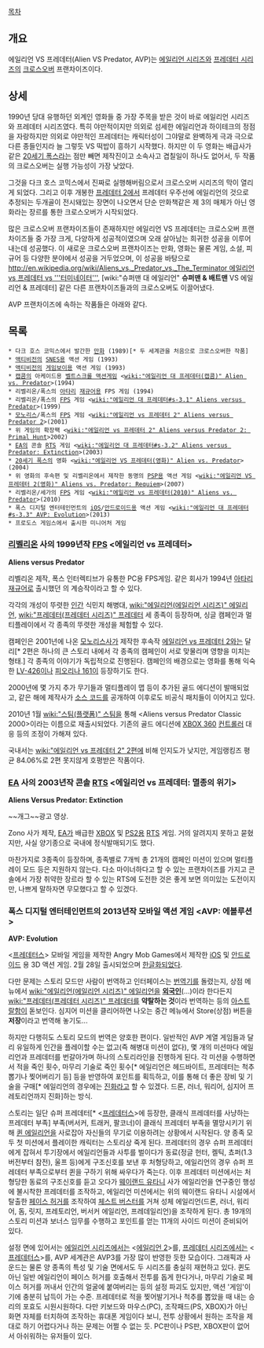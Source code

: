 [[목차]]
== 개요 ==
에일리언 VS 프레데터(Alien VS Predator, AVP)는 [[에일리언 시리즈]]와 [[프레데터 시리즈]]의 [[크로스오버]] 프랜차이즈이다.

== 상세 ==
1990년 당대 유행하던 외계인 영화들 중 가장 주목을 받은 것이 바로 에일리언 시리즈와 프레데터 시리즈였다. 특히 야만적이지만 의외로 섬세한 에일리언과 하이테크의 정점을 자랑하지만 의외로 야만적인 프레데터는 캐릭터성이 그야말로 완벽하게 극과 극으로 다른 종들인지라 늘 그렇듯 VS 떡밥이 흥하기 시작했다. 하지만 이 두 영화는 배급사가 같은 [[20세기 폭스]]라는 점만 빼면 제작진이고 소속사고 겹칠일이 하나도 없어서, 두 작품의 크로스오버는 실행 가능성이 가장 낮았다.

그것을 다크 호스 코믹스에서 진짜로 실행해버림으로서 크로스오버 시리즈의 막이 열리게 되었다. 그리고 이후 개봉한 [[프레데터 2]]에서 프레데터 우주선에 에일리언의 것으로 추정되는 두개골이 전시돼있는 장면이 나오면서 단순 만화책같은 제 3의 매체가 아닌 영화라는 장르를 통한 크로스오버가 시작되었다.

많은 크로스오버 프랜차이즈들이 존재하지만 에일리언 VS 프레데터는 크로스오버 프랜차이즈들 중 가장 크게, 다양하게 성공적이였으며 오래 살아남는 희귀한 성공을 이루어내는데 성공했다. 이 새로운 크로스오버 프랜차이즈는 만화, 영화는 물론 게임, 소설, 피규어 등 다양한 분야에서 성공을 거두었으며, 이 성공을 바탕으로 [[http://en.wikipedia.org/wiki/Aliens_vs._Predator_vs._The_Terminator 에일리언 vs 프레데터 vs '''터미네이터''']], [wiki:"슈퍼맨 대 에일리언" '''슈퍼맨 & 배트맨''' VS 에일리언 & 프레데터] 같은 다른 프랜차이즈들과의 크로스오버도 이끌어냈다.

AVP 프랜차이즈에 속하는 작품들은 아래와 같다.

== 목록 ==
 * 다크 호스 코믹스에서 발간한 [[만화]] <Aliens Versus Predator>(1989)[* 두 세계관을 처음으로 크로스오버한 작품]
 * [[액티비전]]의 [[SNES]]용 액션 게임 <Alien vs Predator>(1993)
 * [[액티비전]]의 [[게임보이]]용 액션 게임 <Alien vs Predator: The Last of His Clan>(1993)
 * [[캡콤]]의 아케이드용 [[벨트스크롤 액션게임]] <[[wiki:"에일리언 대 프레데터(캡콤)" Alien vs. Predator]]>(1994)
 * 리벨리온/폭스의 [[아타리]] [[재규어]]용 FPS 게임 <Alien vs Predator>(1994)
 * 리벨리온/폭스의 [[FPS]] 게임 <[[wiki:"에일리언 대 프레데터#s-3.1" Aliens versus Predator]]>(1999)
 * [[모노리스]]/폭스의 [[FPS]] 게임 <[[wiki:"에일리언 vs 프레데터 2" Aliens versus Predator 2]]>(2001)
 * 위 게임의 확장팩 <[[wiki:"에일리언 vs 프레데터 2" Aliens versus Predator 2: Primal Hunt]]>2002)
 * [[EA]]의 콘솔 [[RTS]] 게임 <[[wiki:"에일리언 대 프레데터#s-3.2" Aliens versus Predator: Extinction]]>(2003)
 * [[20세기 폭스]]의 영화 <[[wiki:"에일리언 VS 프레데터(영화)" Alien vs. Predator]]>(2004)
 * 위 영화의 후속편 및 리벨리온에서 제작한 동명의 [[PSP]]용 액션 게임 <[[wiki:"에일리언 VS 프레데터 2(영화)" Aliens vs. Predator: Requiem]]>(2007)
 * 리벨리온/세가의 [[FPS]] 게임 <[[wiki:"에일리언 vs 프레데터(2010)" Aliens vs. Predator]]>(2010)
 * 폭스 디지털 엔터테인먼트의 [[iOS]]/[[안드로이드]]용 액션 게임 <[[wiki:"에일리언 대 프레데터#s-3.3" AVP: Evolution]]>(2013)
 * 프로도스 게임스에서 출시한 미니어처 게임 <Alien vs Predator The Miniatures Game>

=== [[리벨리온]] 사의 1999년작 [[FPS]] <에일리언 vs 프레데터> ===
'''Aliens versus Predator'''

리벨리온 제작, 폭스 인터렉티브가 유통한 PC용 FPS게임. 같은 회사가 1994년 [[아타리]] [[재규어]]로 출시했던 <Alien vs Predator>의 계승작이라고 할 수 있다.

각각의 개성이 뚜렷한 [[인간]] 식민지 해병대, [[wiki:"에일리언(에일리언 시리즈)" 에일리언]], [[wiki:"프레데터(프레데터 시리즈)" 프레데터]] 세 종족이 등장하며, 싱글 캠페인과 멀티플레이에서 각 종족의 뚜렷한 개성을 체험할 수 있다.

캠페인은 2001년에 나온 [[모노리스]]사가 제작한 후속작 [[에일리언 vs 프레데터 2]]와는 달리[* 2편은 하나의 큰 스토리 내에서 각 종족의 캠페인이 서로 맞물리며 영향을 미치는 형태.] 각 종족의 이야기가 독립적으로 진행된다. 캠페인의 배경으로는 영화를 통해 익숙한 [[LV-426]]이나 [[피오리나 161]]이 등장하기도 한다.

2000년에 몇 가지 추가 무기들과 멀티플레이 맵 등이 추가된 골드 에디션이 발매되었고, 같은 해에 제작사가 [[소스 코드]]를 공개하여 이후로도 비공식 패치들이 이어지고 있다.

2010년 1월 [[wiki:"스팀(플랫폼)" 스팀]]을 통해 <Aliens versus Predator Classic 2000>이라는 이름으로 재출시되었다. 기존의 골드 에디션에 [[XBOX 360]] [[컨트롤러]] 대응 등의 조정이 가해져 있다.

국내서는 [[wiki:"에일리언 vs 프레데터 2" 2편]]에 비해 인지도가 낮지만, 게임랭킹즈 평균 84.06%로 2편 못지않게 호평받은 작품이다.
=== [[EA]] 사의 2003년작 콘솔 [[RTS]] <에일리언 vs 프레데터: 멸종의 위기> ===
'''Aliens Versus Predator: Extinction'''
{{{#!html
<iframe width="420" height="315" src="//www.youtube.com/embed/p91s07fscMw" frameborder="0" allowfullscreen></iframe>}}}

~~개그~~광고 영상.

Zono 사가 제작, [[EA]]가 배급한 [[XBOX]] 및 [[PS2]]용 [[RTS]] 게임. 거의 알려지지 못하고 묻혔지만, 사실 양기종으로 국내에 정식발매되기도 했다.

마찬가지로 3종족이 등장하며, 종족별로 7개씩 총 21개의 캠페인 미션이 있으며 멀티플레이 모드 등은 지원하지 않는다. 다소 마이너하다고 할 수 있는 프랜차이즈를 가지고 콘솔에서 가장 취약한 장르라 할 수 있는 RTS에 도전한 것은 좋게 보면 의미있는 도전이지만, 나쁘게 말하자면 무모했다고 할 수 있겠다.

=== 폭스 디지털 엔터테인먼트의 2013년작 모바일 액션 게임 <AVP: 에볼루션> ===
'''AVP: Evolution'''

<[[프레데터스]]> 모바일 게임을 제작한 Angry Mob Games에서 제작한 [[iOS]] 및 [[안드로이드]] 용 3D 액션 게임. 2월 28일 출시되었으며 [[한글화]]되었다.

다만 문제는 스토리 모드만 사람이 번역하고 인터페이스는 [[번역기]]를 돌렸는지, 상점 메뉴에서 [[wiki:"에일리언(에일리언 시리즈)" 에일리언]]을 '''[[외국인]]'''(...)이라 한다든지 [[wiki:"프레데터(프레데터 시리즈)" 프레데터]]를 '''약탈하는 것'''이라 번역하는 등의 [[아스트랄]]함이 돋보인다. 심지어 미션을 클리어하면 나오는 중간 메뉴에서 Store(상점) 버튼을 '''저장'''이라고 번역해 놓기도...

하지만 다행히도 스토리 모드의 번역은 양호한 편이다. 일반적인 AVP 계열 게임들과 달리 유일하게 인간을 플레이할 수는 없고(즉 해병대 미션이 없다), 몇 개의 미션마다 에일리언과 프레데터를 번갈아가며 하나의 스토리라인을 진행하게 된다. 각 미션을 수행하면서 적을 죽인 횟수, 마무리 기술로 죽인 횟수[* 에일리언은 헤드바이트, 프레데터는 척추 뽑기나 찢어버리기 등] 등을 반영하여 포인트를 획득하고, 이를 통해 더 좋은 장비 및 기술을 구매[* 에일리언의 경우에는 [[진화]]라고 할 수 있겠다. 드론, 러너, 워리어, 심지어 프레토리언까지 진화]하는 방식.

스토리는 일단 슈퍼 프레데터[* <[[프레데터스]]>에 등장한, 클래식 프레데터를 사냥하는 프레데터 부족] 부족(버서커, 트래커, 팔코너)이 클래식 프레데터 부족을 멸망시키기 위해 [[퀸 에일리언]]을 사로잡아 자신들의 무기로 이용하려는 상황에서 시작된다. 양 종족 모두 첫 미션에서 플레이한 캐릭터는 스토리상 죽게 된다. 프레데터의 경우 슈퍼 프레데터에게 잡혀서 투기장에서 에일리언들과 사투를 벌이다가 동료(정글 헌터, 켈틱, 쵸퍼(1.3 버전부터 참전), 울프 등)에게 구조신호를 보낸 후 처형당하고, 에일리언의 경우 슈퍼 프레데터 부족으로부터 퀸을 구하기 위해 싸우다가 죽는다. 이후 프레데터 미션에서는 처형당한 동료의 구조신호를 듣고 오다가 [[웨이랜드 유타니]] 사가 에일리언을 연구중인 행성에 불시착한 프레데터를 조작하고, 에일리언 미션에서는 위의 웨이랜드 유타니 시설에서 탈출한 [[페이스 허거]]를 조작하여 [[체스트 버스터]]를 거쳐 성체 에일리언(드론, 러너, 워리어, 돔, 릿지, 프레토리언, 버서커 에일리언, 프레데일리언)을 조작하게 된다. 총 19개의 스토리 미션과 보너스 임무를 수행하고 포인트를 얻는 11개의 사이드 미션이 준비되어 있다.

설정 면에 있어서는 [[에일리언 시리즈]]에서는 <[[에일리언 2]]>를, [[프레데터 시리즈]]에서는 <[[프레데터스]]>를, AVP 세계관은 AVP3를 가장 많이 반영한 듯한 모습이다. 그래픽과 사운드는 물론 양 종족의 특성 및 기술 면에서도 두 시리즈를 충실히 재현하고 있다. 퀸도 아닌 일반 에일리언이 페이스 허거를 호출해서 전투를 돕게 한다거나, 마무리 기술로 페이스 허거를 꺼내서 인간의 얼굴에 붙여버리는 등의 설정 파괴도 있지만, 액션 '게임'이기에 충분히 납득이 가는 수준. 프레데터로 적을 찢어발기거나 척추를 뽑았을 때 내는 승리의 포효도 시원시원하다. 다만 키보드와 마우스(PC), 조작패드(PS, XBOX)가 아닌 화면 자체를 터치하여 조작하는 휴대폰 게임이다 보니, 전투 상황에서 원하는 조작을 제대로 하기 어렵다거나 하는 문제는 어쩔 수 없는 듯. PC판이나 PS판, XBOX판이 없어서 아쉬워하는 유저들이 있다.
